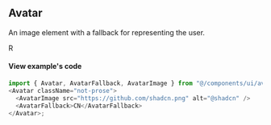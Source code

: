 
## Avatar

An image element with a fallback for representing the user.

<Avatar className="not-prose mt-20">
  <AvatarImage src="https://github.com/shadcn.png" alt="@shadcn" />
  <AvatarFallback>R</AvatarFallback>
</Avatar>

#### View example's code

```js
import { Avatar, AvatarFallback, AvatarImage } from "@/components/ui/avatar";
<Avatar className="not-prose">
  <AvatarImage src="https://github.com/shadcn.png" alt="@shadcn" />
  <AvatarFallback>CN</AvatarFallback>
</Avatar>;
```

